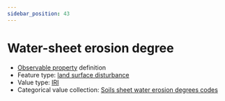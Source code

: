 ```yaml
---
sidebar_position: 43
---
```



# Water-sheet erosion degree

- [Observable property](/viewers/dawe-vocabs?uri=https://linked.data.gov.au/def/test/dawe-cv/5f39a69f-c740-47e6-96d6-4ae18548830f) definition
- Feature type: [land surface disturbance](http://linked.data.gov.au/def/tern-cv/7e256d28-e686-4b6a-b64a-ac1b1a8f164d)
- Value type: [IRI](https://w3id.org/tern/ontologies/tern/IRI)
- Categorical value collection: [Soils sheet water erosion degrees codes](/viewers/dawe-vocabs?uri=https://linked.data.gov.au/def/test/dawe-cv/7d0706e7-4424-486b-a501-1958c660110b)

<Example protocolModule="plot-soil-description" observableProperty="https://linked.data.gov.au/def/test/dawe-cv/5f39a69f-c740-47e6-96d6-4ae18548830f" />
